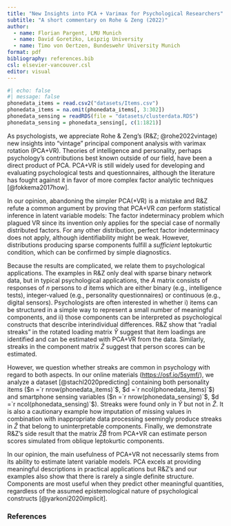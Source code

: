 ```yaml
---
title: "New Insights into PCA + Varimax for Psychological Researchers"
subtitle: "A short commentary on Rohe & Zeng (2022)"
author:
  - name: Florian Pargent, LMU Munich
  - name: David Goretzko, Leipzig University
  - name: Timo von Oertzen, Bundeswehr University Munich
format: pdf
bibliography: references.bib
csl: elsevier-vancouver.csl
editor: visual
---
```


```r
#| echo: false
#| message: false
phonedata_items = read.csv2("datasets/Items.csv")
phonedata_items = na.omit(phonedata_items[, 3:302])
phonedata_sensing = readRDS(file = "datasets/clusterdata.RDS")
phonedata_sensing = phonedata_sensing[, c(1:1821)]
```

As psychologists, we appreciate Rohe & Zeng's (R&Z; @rohe2022vintage) new insights into “vintage” principal component analysis with varimax rotation (PCA+VR).
Theories of intelligence and personality, perhaps psychology's contributions best known outside of our field, have been a direct product of PCA.
PCA+VR is still widely used for developing and evaluating psychological tests and questionnaires, although the literature has fought against it in favor of more complex factor analytic techniques [@fokkema2017how].

In our opinion, abandoning the simpler PCA(+VR) is a mistake and R&Z refute a common argument by proving that PCA+VR *can* perform statistical inference in latent variable models:
The factor indeterminacy problem which plagued VR since its invention only applies for the special case of normally distributed factors.
For any other distribution, perfect factor indeterminacy does not apply, although identifiability might be weak.
However, distributions producing sparse components fulfill a *sufficient* leptokurtic condition, which can be confirmed by simple diagnostics.

Because the results are complicated, we relate them to psychological applications.
The examples in R&Z only deal with sparse binary network data, but in typical psychological applications, the $A$ matrix consists of responses of $n$ persons to $d$ items which are either binary (e.g., intelligence tests), integer-valued (e.g., personality questionnaires) or continuous (e.g., digital sensors).
Psychologists are often interested in whether i) items can be structured in a simple way to represent a small number of meaningful components, and ii) those components can be interpreted as psychological constructs that describe interindividual differences.
R&Z show that "radial streaks" in the rotated loading matrix $\hat{Y}$ suggest that item loadings are identified and can be estimated with PCA+VR from the data.
Similarly, streaks in the component matrix $\hat{Z}$ suggest that person scores can be estimated.

However, we question whether streaks are common in psychology with regard to both aspects.
<!-- Test and questionnaire items are traditionally designed to measure only a single construct, so "simple structure" reflected by streaks in $\hat{Y}$ might be expected. -->
<!-- Psychological constructs are often conceptualized as roughly normally distributed, so streaks in $\hat{Z}$ seem more questionable. -->
In our online materials (<https://osf.io/5symf/>), we analyze a dataset [@stachl2020predicting] containing both personality items ($n =`r nrow(phonedata_items)`$, $d =`r ncol(phonedata_items)`$) and smartphone sensing variables ($n =`r nrow(phonedata_sensing)`$, $d =`r ncol(phonedata_sensing)`$).
Streaks were found only in $\hat{Y}$ but not in $\hat{Z}$.
It is also a cautionary example how imputation of missing values in combination with inappropriate data processing seemingly produce streaks in $\hat{Z}$ that belong to uninterpretable components.
<!-- Degree normalization as discussed in R&Z is not suitable for many psychological datasets and other procedures like z-standardization are often required to detect meaningful factors. -->
Finally, we demonstrate R&Z's side result that the matrix $\hat{Z}\hat{B}$ from PCA+VR can estimate person scores simulated from oblique leptokurtic components.

In our opinion, the main usefulness of PCA+VR not necessarily stems from its ability to estimate latent variable models.
PCA excels at providing meaningful descriptions in practical applications but R&Z's and our examples also show that there is rarely a single definite structure.
Components are most useful when they predict other meaningful quantities, regardless of the assumed epistemological nature of psychological constructs [@yarkoni2020implicit].

### References

::: {#refs}
:::
